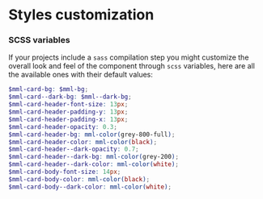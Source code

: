 # Styles customization


### SCSS variables

If your projects include a `sass` compilation step you might customize the overall look and feel of the component through `scss` variables, here are all the available ones with their default values:

```scss
$mml-card-bg: $mml-bg;
$mml-card--dark-bg: $mml--dark-bg;
$mml-card-header-font-size: 13px;
$mml-card-header-padding-y: 13px;
$mml-card-header-padding-x: 13px;
$mml-card-header-opacity: 0.3;
$mml-card-header-bg: mml-color(grey-800-full);
$mml-card-header-color: mml-color(black);
$mml-card-header--dark-opacity: 0.7;
$mml-card-header--dark-bg: mml-color(grey-200);
$mml-card-header--dark-color: mml-color(white);
$mml-card-body-font-size: 14px;
$mml-card-body-color: mml-color(black);
$mml-card-body--dark-color: mml-color(white);
```